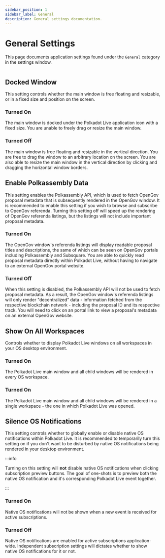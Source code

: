 ```yaml
---
sidebar_position: 1
sidebar_label: General
description: General settings documentation.
---
```



# General Settings

This page documents application settings found under the `General` category in the settings window.

<Img url="/img/app-settings/general.png" />

## Docked Window

This setting controls whether the main window is free floating and resizable, or in a fixed size and position on the screen.

### Turned On

The main window is docked under the Polkadot Live application icon with a fixed size. You are unable to freely drag or resize the main window.

### Turned Off

The main window is free floating and resizable in the vertical direction. You are free to drag the window to an arbitrary location on the screen. You are also able to resize the main window in the vertical direction by clicking and dragging the horizontal window borders.

## Enable Polkassembly Data

This setting enables the Polkassembly API, which is used to fetch OpenGov proposal metadata that is subsequently rendered in the OpenGov window. It is recommended to enable this setting if you wish to browse and subscribe to OpenGov referenda. Turning this setting off will speed up the rendering of OpenGov referenda listings, but the listings will not include important proposal metadata.

### Turned On

The OpenGov window's referenda listings will display readable proposal titles and descriptions, the same of which can be seen on OpenGov portals including Polkassembly and Subsquare. You are able to quickly read proposal metadata directly within Polkadot Live, without having to navigate to an external OpenGov portal website.

### Turned Off

When this setting is disabled, the Polkassembly API will not be used to fetch proposal metadata. As a result, the OpenGov window's referenda listings will only render "decentralized" data - information fetched from the respective blockchain network - including the proposal ID and its respective track. You will need to click on an portal link to view a proposal's metadata on an external OpenGov website.

## Show On All Workspaces

Controls whether to display Polkadot Live windows on all workspaces in your OS desktop environment.

### Turned On

The Polkadot Live main window and all child windows will be rendered in every OS workspace.

### Turned On

The Polkadot Live main window and all child windows will be rendered in a single workspace - the one in which Polkadot Live was opened.

## Silence OS Notifications

This setting controls whether to globally enable or disable native OS notifications within Polkadot Live. It is recommended to temporarily turn this setting on if you don't want to be disturbed by native OS notifications being rendered in your desktop environment.

:::info

Turning on this setting will **not** disable native OS notifications when clicking subscription preview buttons. The goal of one-shots is to preview both the native OS notification and it's corresponding Polkadot Live event together.

:::

### Turned On

Native OS notifications will not be shown when a new event is received for active subscriptions.

### Turned Off

Native OS notifications are enabled for active subscriptions application-wide. Independent subscription settings will dictates whether to show native OS notifications for it or not.
